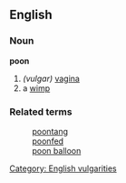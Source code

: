 ==English==
===Noun===
'''poon'''
# ''(vulgar)'' [[vagina]]
# a [[wimp]]

===Related terms===
:[[poontang]]
:[[poonfed]]
:[[poon balloon]]
[[Category: English vulgarities]]